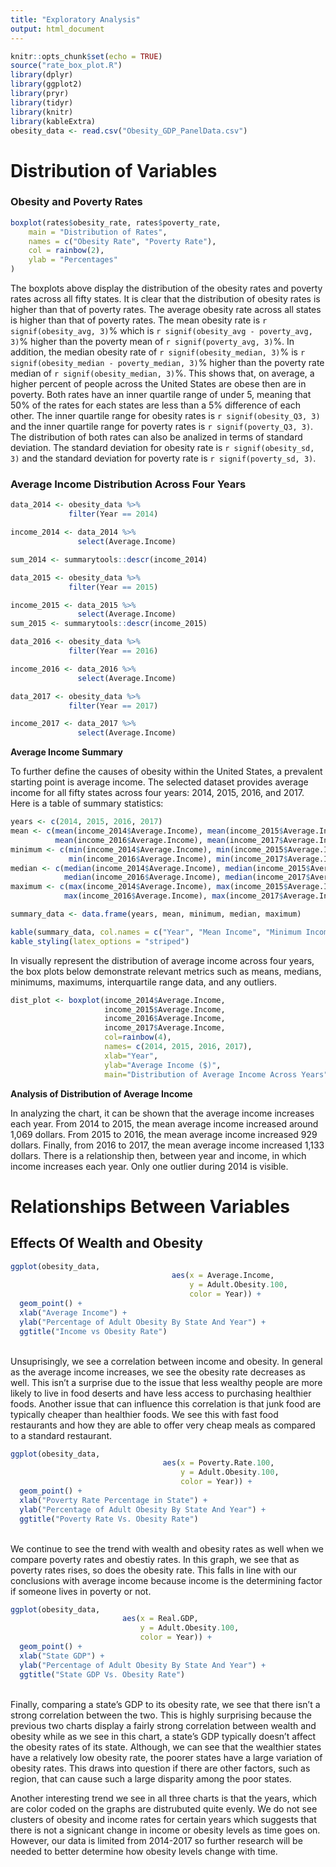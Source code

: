 ```yaml
---
title: "Exploratory Analysis"
output: html_document
---
```


```r
knitr::opts_chunk$set(echo = TRUE)
source("rate_box_plot.R")
library(dplyr)
library(ggplot2)
library(pryr)
library(tidyr)
library(knitr)
library(kableExtra)
obesity_data <- read.csv("Obesity_GDP_PanelData.csv")
```

# Distribution of Variables 
### Obesity and Poverty Rates
```r
boxplot(rates$obesity_rate, rates$poverty_rate,
    main = "Distribution of Rates",
    names = c("Obesity Rate", "Poverty Rate"),
    col = rainbow(2),
    ylab = "Percentages"
)
```

The boxplots above display the distribution of the obesity rates and poverty rates across all fifty states. It is clear that the distribution of obesity rates is higher than that of poverty rates. The average obesity rate across all states is higher than that of poverty rates. The mean obesity rate is `r signif(obesity_avg, 3)`% which is `r signif(obesity_avg - poverty_avg, 3)`% higher than the poverty mean of `r signif(poverty_avg, 3)`%. In addition, the median obesity rate of `r signif(obesity_median, 3)`% is `r signif(obesity_median - poverty_median, 3)`% higher than the poverty rate median of `r signif(obesity_median, 3)`%. This shows that, on average, a higher percent of people across the United States are obese then are in poverty. Both rates have an inner quartile range of under 5, meaning that 50% of the rates for each states are less than a 5% difference of each other. The inner quartile range for obesity rates is `r signif(obesity_Q3, 3)` and the inner quartile range for poverty rates is `r signif(poverty_Q3, 3)`. The distribution of both rates can also be analized in terms of standard deviation. The standard deviation for obesity rate is `r signif(obesity_sd, 3)` and the standard deviation for poverty rate is `r signif(poverty_sd, 3)`.

### Average Income Distribution Across Four Years

```r
data_2014 <- obesity_data %>%
             filter(Year == 2014)

income_2014 <- data_2014 %>%
               select(Average.Income)

sum_2014 <- summarytools::descr(income_2014)
```

```r
data_2015 <- obesity_data %>%
             filter(Year == 2015)

income_2015 <- data_2015 %>%
               select(Average.Income)
sum_2015 <- summarytools::descr(income_2015)

```

```r
data_2016 <- obesity_data %>%
             filter(Year == 2016)

income_2016 <- data_2016 %>%
               select(Average.Income)
```

```r
data_2017 <- obesity_data %>%
             filter(Year == 2017)

income_2017 <- data_2017 %>%
               select(Average.Income)

```

**Average Income Summary**

To further define the causes of obesity within the United States, a prevalent starting point
is average income. The selected dataset provides average income for all fifty states across four years: 2014, 2015, 2016, and 2017. Here is a table of summary statistics:


```r
years <- c(2014, 2015, 2016, 2017)
mean <- c(mean(income_2014$Average.Income), mean(income_2015$Average.Income),  
          mean(income_2016$Average.Income), mean(income_2017$Average.Income))
minimum <- c(min(income_2014$Average.Income), min(income_2015$Average.Income),  
             min(income_2016$Average.Income), min(income_2017$Average.Income))
median <- c(median(income_2014$Average.Income), median(income_2015$Average.Income),  
            median(income_2016$Average.Income), median(income_2017$Average.Income))
maximum <- c(max(income_2014$Average.Income), max(income_2015$Average.Income),  
            max(income_2016$Average.Income), max(income_2017$Average.Income))

summary_data <- data.frame(years, mean, minimum, median, maximum)

kable(summary_data, col.names = c("Year", "Mean Income", "Minimum Income", "Median Income", "Maximum Income")) %>%
kable_styling(latex_options = "striped")  
```

In visually represent the distribution of average income across four years, the box plots below demonstrate relevant metrics such as means, medians, minimums, maximums, interquartile range data, and any outliers.
```r
dist_plot <- boxplot(income_2014$Average.Income, 
                     income_2015$Average.Income,        
                     income_2016$Average.Income, 
                     income_2017$Average.Income,
                     col=rainbow(4),
                     names= c(2014, 2015, 2016, 2017),
                     xlab="Year",
                     ylab="Average Income ($)",
                     main="Distribution of Average Income Across Years")

```

**Analysis of Distribution of Average Income**

In analyzing the chart, it can be shown that the average income increases each year. From 2014 to 2015, the mean average income increased around 1,069 dollars. From 2015 to 2016, the mean average income increased 929 dollars. Finally, from 2016 to 2017, the mean average income increased 1,133 dollars. There is a relationship then, between year and income, in which income increases each year. Only one outlier during 2014 is visible.


# Relationships Between Variables
## Effects Of Wealth and Obesity
``` r
ggplot(obesity_data, 
                                    aes(x = Average.Income,
                                        y = Adult.Obesity.100,
                                        color = Year)) +
  geom_point() +
  xlab("Average Income") +
  ylab("Percentage of Adult Obesity By State And Year") +
  ggtitle("Income vs Obesity Rate")
```
<br>
Unsuprisingly, we see a correlation between income and obesity. In general as the average 
income increases, we see the obesity rate decreases as well. This isn't a surprise due 
to the issue that less wealthy people are more likely to live in food deserts and have less access
to purchasing healthier foods. Another issue that can influence this correlation is that 
junk food are typically cheaper than healthier foods. We see this with fast food restaurants
and how they are able to offer very cheap meals as compared to a standard restaurant. 

``` r
ggplot(obesity_data,
                                  aes(x = Poverty.Rate.100,
                                      y = Adult.Obesity.100,
                                      color = Year)) +
  geom_point() +
  xlab("Poverty Rate Percentage in State") + 
  ylab("Percentage of Adult Obesity By State And Year") +
  ggtitle("Poverty Rate Vs. Obesity Rate")
```
<br>
We continue to see the trend with wealth and obesity rates as well when we compare poverty
rates and obestiy rates. In this graph, we see that as poverty rates rises, so does the 
obesity rate. This falls in line with our conclusions with average income because income 
is the determining factor if someone lives in poverty or not.

``` r
ggplot(obesity_data,
                         aes(x = Real.GDP,
                             y = Adult.Obesity.100,
                             color = Year)) +
  geom_point() +
  xlab("State GDP") + 
  ylab("Percentage of Adult Obesity By State And Year") +
  ggtitle("State GDP Vs. Obesity Rate")
```
<br>
Finally, comparing a state's GDP to its obesity rate, we see that there isn't a strong
correlation between the two. This is highly surprising because the previous two charts
display a fairly strong correlation between wealth and obesity while as we see in this chart,
a state's GDP typically doesn't affect the obesity rates of its state. Although, we can see
that the wealthier states have a relatively low obesity rate, the poorer states have a large variation
of obesity rates. This draws into question if there are other factors, such as region, that can cause such
a large disparity among the poor states.

Another interesting trend we see in all three charts is that the years, which are color 
coded on the graphs are distrubuted quite evenly. We do not see clusters of obesity and income rates for certain years which suggests that there is not a signicant change in income or obesity levels as time goes on. However, our data is limited from 2014-2017 so further research will be needed to better determine how obesity levels change with time. 